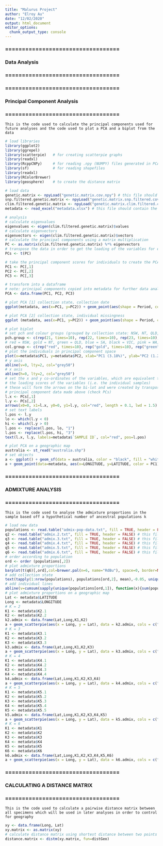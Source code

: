 ```yaml
---
title: "Malurus Project"
author: "Elroy Au"
date: "12/02/2020"
output: html_document
editor_options: 
  chunk_output_type: console
---
```


### ================================== ###
### Data Analysis                      ###
### ================================== ###

### ================================== ###
### Principal Component Analysis       ###
### ================================== ###

```This is the code used to calculate the principal components used for future analyses and the code used to plot a PCA and a biplot from the data``` 

```r

# load libraries 
library(ggplot2)
library(ggrepel)
library(scatterpie)   # for creating scatterpie graphs
library(readxl) 
library(RcppCNPy)     # for reading .npy (NUMPY) files generated in PCAngsd 
library(sf)           # for reading shapefiles 
library(readxl)
library(RColorBrewer)
library(geosphere)    # to create the distance matrix

# load data
genetic.matrix <- npyLoad("genetic.matrix.cov.npy") # this file should contain the genetic covariance matrix of all of the unfiltered individuals, n=133
snp.filtered.genetic.matrix <- npyLoad("genetic.matrix.snp.filtered.cov.npy") # this file should contain the genetic covariance matrix of all the individuals post pca-filtering, n = 119
clim.filtered.genetic.matrix <- npyLoad("genetic.matrix.clim.filtered.cov.npy") # this file should contain the genetic covariance matrix of all of the individuals post-climate, n = 113
metadata <- read_excel("metadata.xlsx") # this file should contain the metadata for all of the sampled specimens post-PCA filtering, n = 119

# analysis
# calculate eigenvalues
eigenvalues <- eigen(clim.filtered.genetic.matrix)$values         
# calculate eigenvectors
eigenvectors <- eigen(clim.filtered.genetic.matrix)$vectors  
# calculate the principal components using a matrix multiplication 
PC <- as.matrix(clim.filtered.genetic.matrix) %*% eigenvectors
# transpose the data in order to get the loading of the variables for each principal component 
PCs <- t(PC)

# take the principal component scores for individuals to create the PCA plot
PC1 <- PC[,1]
PC2 <- PC[,2]
PC3 <- PC[,3]

# transform into a dataframe
# note: principal components copied into metadata for further data analysis
PCA <- data.frame(PC1, PC2, PC3)

# plot PCA [1] collection state, collection date
ggplot(metadata, aes(x=PC1, y=PC2)) + geom_point(aes(shape = Period, color = STATE), position = "jitter", size = 2.5) + scale_shape_manual(values = c(3, 4, 8, 15, 17, 18, 19, 25)) + theme_bw()

# plot PCA [2] collection state, individual missingness
ggplot (metadata, aes(x=PC1, y=PC2)) + geom_point(aes(shape = Period, color = MISSINGNESS), position = "jitter", size = 2.5) + scale_shape_manual(values = c(3, 4, 8, 15, 17, 18, 19, 25)) + scale_color_continuous(high = "black", low = "turquoise2") + theme_bw() 

# plot biplot
# set pch and colour groups (grouped by collection state: NSW, NT, QLD, SA, VIC, WA, NA)
pch.group <- c(rep(21, times=10), rep(22, times=10), rep(23, times=10), rep(24, times=45), rep(3, times=1), rep(25, times=43))
# red = NSW, gold = NT, green = QLD, blue = SA, black = VIC, pink = WA, black X = N.A
col.group <- c(rep("red", times=10), rep("gold", times=10), rep("green", times=10), rep("skyblue2", times=45), rep("black", times=1), rep("violet", times=43))
# plot the individuals in principal component space 
plot(x=metadata$PC1, y=metadata$PC2, xlab="PC1 (3.18%)", ylab="PC2 (1.23%)", xlim=c(-1.0,1.0),ylim=c(-0.6,0.6), pch=pch.group, col="black", bg=col.group, cex=2, las=1, asp=1)
# y axis
abline(v=0, lty=2, col="grey50")
# x axis
abline(h=0, lty=2, col="grey50")
# set the x and y co-ordinates of the variables, which are equivalent to
# the loading scores of the variables (i.e. the individual samples)
# these will form the arrows on the bi-lot and were created by transposing the 
# principal component data made above (check PCs)
l.x <- PCs[,1]
l.y <- PCs[,2]
arrows(x0=0, x1=l.x, y0=0, y1=l.y, col="red", length = 0.1, lwd = 1.5)
# set text labels 
l.pos <- l.y
lo <- which(l.y < 0)
hi <- which(l.y > 0)
l.pos <- replace(l.pos, lo, "1")
l.pos <- replace(l.pos, hi, "3")
text(l.x, l.y, labels=metadata$`SAMPLE ID`, col="red", pos=l.pos)

# plot PCA on a geographic map
australia <- st_read("australia.shp")
# set objects
a <- ggplot() + geom_sf(data = australia, color = "black", fill = "white")
a + geom_point(data=metadata, aes(x=LONGITUDE, y=LATITUDE, color = PC1), size = 2.5) + scale_color_gradient2()
```

### ================================== ###
### ADMIXTURE ANALYSIS                 ###
### ================================== ###

```This is the code used to analyse the admixture proportions in the sample based off a hypothetical number of ancestral populations k```

```r

# load new data
populations <- read.table("admix-pop-data.txt", fill = TRUE, header = FALSE) # this file contains the necessary metadata for ordering individuals via their collection state
q2 <- read.table("admix.2.txt", fill = TRUE, header = FALSE) # this file should contain the estimated admixture proportions for all individuals when the number of ancestral populations k = 2 for creating admixture barplots
q3 <- read.table("admix.3.txt", fill = TRUE, header = FALSE) # this file should contain the estimated admixture proportions for all individuals when the number of ancestral populations k = 3 for creating admixture barplots
q4 <- read.table("admix.4.txt", fill = TRUE, header = FALSE) # this file should contain the estimated admixture proportions for all individuals when the number of ancestral populations k = 4 for creating admixture barplots
q5 <- read.table("admix.5.txt", fill = TRUE, header = FALSE) # this file should contain the estimated admixture proportions for all individuals when the number of ancestral populations k = 5 for creating admixture barplots
q6 <- read.table("admix.6.txt", fill = TRUE, header = FALSE) # this file should contain the estimated admixture proportions for all individuals when the number of ancestral populations k = 6 for creating admixture barplots
# order according to population
ord <- order (populations[,2])
# plot admixture proportions 
barplot(t(q6)[,ord],col=brewer.pal(n=6, name="RdBu"), space=0, border=NA, xlab="Individuals", ylab="Admixture Proportions (K=6)")
# add collection state 
text(tapply(1:nrow(populations), populations[ord,2], mean),-0.05, unique(populations[ord,2]),xpd=T)
# add individual lines
abline(v=cumsum(sapply(unique(populations[ord,1]), function(x){sum(populations[ord,1]==x)})), col="white",lwd=0.5)
# plot admixture proportions on a geographic map
Lat <- metadata$LATITUDE
Long <- metadata$LONGITUDE
# K = 2
K1 <- metadata$K2.1
K2 <- metadata$K2.2
k2.admix <- data.frame(Lat,Long,K1,K2)
a + geom_scatterpie(aes(x = Long, y = Lat), data = k2.admix, cols = c("K1", "K2")) + scale_fill_manual(values=c("#F39C12", "#C39BD3", "#82E0AA", "#F7DC6F", "#EC7063", "#85C1E9")) + theme_light()
# K = 3
K1 <- metadata$K3.1
K2 <- metadata$K3.2
K3 <- metadata$K3.3
k3.admix <- data.frame(Lat,Long,K1,K2,K3)
a + geom_scatterpie(aes(x = Long, y = Lat), data = k3.admix, cols = c("K1", "K2", "K3")) + scale_fill_manual(values=c("#F39C12", "#C39BD3", "#82E0AA", "#F7DC6F", "#EC7063", "#85C1E9")) + theme_light()
# K = 4
K1 <- metadata$K4.1
K2 <- metadata$K4.2
K3 <- metadata$K4.3
K4 <- metadata$K4.4
k4.admix <- data.frame(Lat,Long,K1,K2,K3,K4)
a + geom_scatterpie(aes(x = Long, y = Lat), data = k4.admix, cols = c("K1", "K2", "K3", "K4")) + scale_fill_manual(values=c("#F39C12", "#C39BD3", "#82E0AA", "#F7DC6F", "#EC7063", "#85C1E9")) + theme_light()
# K = 5
K1 <- metadata$K5.1
K2 <- metadata$K5.2
K3 <- metadata$K5.3
K4 <- metadata$K5.4
K5 <- metadata$K5.5
k5.admix <- data.frame(Lat,Long,K1,K2,K3,K4,K5)
a + geom_scatterpie(aes(x = Long, y = Lat), data = k5.admix, cols = c("K1", "K2", "K3", "K4", "K5")) + scale_fill_manual(values=c("#F39C12", "#C39BD3", "#82E0AA", "#F7DC6F", "#EC7063", "#85C1E9")) + theme_light()
# K = 6
K1 <- metadata$K1
K2 <- metadata$K2
K3 <- metadata$K3
K4 <- metadata$K4
K5 <- metadata$K5
K6 <- metadata$K6
k6.admix <- data.frame(Lat,Long,K1,K2,K3,K4,K5,K6)
a + geom_scatterpie(aes(x = Long, y = Lat), data = k6.admix, cols = c("K1", "K2", "K3", "K4", "K5", "K6")) + scale_fill_manual(values=c("#F39C12", "#C39BD3", "#82E0AA", "#F7DC6F", "#EC7063", "#85C1E9")) + theme_light()
```

### ================================== ###
### CALCULATING A DISTANCE MATRIX      ###
### ================================== ###

```This is the code used to calculate a pairwise distance matrix between all specimens which will be used in later analyses in order to control for geography```

```r
xy <- data.frame(Long, Lat)
xy.matrix <- as.matrix(xy)
# calculate distance matrix using shortest distance between two points in metres 
distance.matrix <- distm(xy.matrix, fun=distGeo)
```


